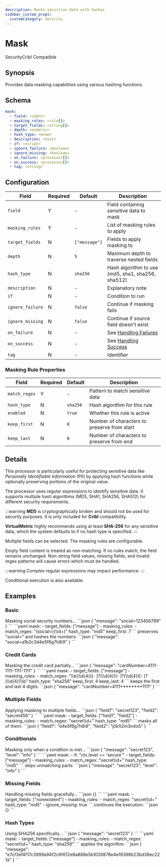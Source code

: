 ```yaml
---
description: Masks sensitive data with hashes
sidebar_custom_props: 
  customCategory: Security
---
```


# Mask

<span className="theme-doc-version-badge badge badge--primary">Security</span><span className="theme-doc-version-badge badge badge--secondary">Cribl Compatible</span>

## Synopsis

Provides data masking capabilities using various hashing functions.

## Schema

```yaml {2-6}
mask:
  - field: <ident>
  - masking_rules: <rule[]>
  - target_fields: <string[]>
  - depth: <numeric>
  - hash_type: <enum>
  - description: <text>
  - if: <script>
  - ignore_failure: <boolean>
  - ignore_missing: <boolean>
  - on_failure: <processor[]>
  - on_success: <processor[]>
  - tag: <string>
```

## Configuration

|Field|Required|Default|Description|
|---|---|---|---|
|`field`|Y|-|Field containing sensitive data to mask|
|`masking_rules`|Y|-|List of masking rules to apply|
|`target_fields`|N|`["message"]`|Fields to apply masking to|
|`depth`|N|`5`|Maximum depth to traverse nested fields|
|`hash_type`|N|`sha256`|Hash algorithm to use (md5, sha1, sha256, sha512)|
|`description`|N|-|Explanatory note|
|`if`|N|-|Condition to run|
|`ignore_failure`|N|`false`|Continue if masking fails|
|`ignore_missing`|N|`false`|Continue if source field doesn't exist|
|`on_failure`|N|-|See [Handling Failures](../handling-failures.mdx)|
|`on_success`|N|-|See [Handling Success](../handling-success.mdx)|
|`tag`|N|-|Identifier|

### Masking Rule Properties

|Field|Required|Default|Description|
|---|---|---|---|
|`match_regex`|Y|-|Pattern to match sensitive data|
|`hash_type`|N|`sha256`|Hash algorithm for this rule|
|`enabled`|N|`true`|Whether this rule is active|
|`keep_first`|N|`0`|Number of characters to preserve from start|
|`keep_last`|N|`0`|Number of characters to preserve from end|

## Details

This processor is particularly useful for protecting sensitive data like _Personally Identifiable Information_ (PII) by applying hash functions while optionally preserving portions of the original value.

The processor uses regular expressions to identify sensitive data. It supports multiple hash algorithms (MD5, SHA1, SHA256, SHA512) for different security requirements.

:::warning
**MD5** is cryptographically broken and should not be used for security purposes. It is only included for **Cribl** compatibility.

**VirtualMetric** highly recommends using at least **SHA-256** for any sensitive data, which the system defaults to if no hash type is specified.
:::

Multiple fields can be selected. The masking rules are configurable.

Empty field content is treated as non-matching. If no rules match, the field remains unchanged. Non-string field values, missing fields, and invalid regex patterns will cause errors which must be handled.

:::warning
Complex regular expressions may impact performance.
:::

Conditional execution is also available.

## Examples

### Basic

<ExampleGrid>
  <CommentCol>
    Masking social security numbers...
  </CommentCol>
  <CodeCol>
    ```json
    {
      "message": "social=123456789"
    }
    ```
    ```yaml
    mask:
      - target_fields: ["message"]
      - masking_rules:
          - match_regex: "(social=)(\\d+)"
            hash_type: "md5"
            keep_first: 7
    ```
  </CodeCol>
  <CommentCol>
    preserves "social=" and hashes the numbers:
  </CommentCol>
  <CodeCol>
    ```json
    {
      "message": "social=a1b2c3d4e5f6g7h8i9"
    }
    ```
  </CodeCol>
</ExampleGrid>

### Credit Cards

<ExampleGrid>
  <CommentCol>
    Masking the credit card partially...
  </CommentCol>
  <CodeCol>
    ```json
    {
      "message": "cardNumber=4111-1111-1111-1111"
    }
    ```
    ```yaml
    mask:
      - target_fields: ["message"]
      - masking_rules:
          - match_regex: "\\b(\\d{4})[- ]?(\\d{4})[- ]?(\\d{4})[- ]?(\\d{4})\\b"
            hash_type: "sha256"
            keep_first: 4
            keep_last: 4
    ```
  </CodeCol>
  <CommentCol>
    keeps the first and last 4 digits:
  </CommentCol>
  <CodeCol>
    ```json
    {
      "message": "cardNumber=4111********1111"
    }
    ```
  </CodeCol>
</ExampleGrid>

### Multiple Fields

<ExampleGrid>
  <CommentCol>
    Applying masking to multiple fields...
  </CommentCol>
  <CodeCol>
    ```json
    {
      "field1": "secret123",
      "field2": "secret456"
    }
    ```
    ```yaml
    mask:
      - target_fields: ["field1", "field2"]
      - masking_rules:
          - match_regex: "secret\\d+"
            hash_type: "md5"
    ```
  </CodeCol>
  <CommentCol>
    masks all of them:
  </CommentCol>
  <CodeCol>
    ```json
    {
      "field1": "d4e5f6g7h8i9",
      "field2": "j0k1l2m3n4o5"
    }
    ```
  </CodeCol>
</ExampleGrid>

### Conditionals

<ExampleGrid>
  <CommentCol>
    Masking only when a condition is met...
  </CommentCol>
  <CodeCol>
    ```json
    {
      "message": "secret123",
      "level": "info"
    }
    ```
    ```yaml
    mask:
      - if: "ctx.level == 'secure'"
      - target_fields: ["message"]
      - masking_rules:
          - match_regex: "secret\\d+"
            hash_type: "md5"
    ```
  </CodeCol>
  <CommentCol>
    skips unmatching parts:
  </CommentCol>
  <CodeCol>
    ```json
    {
      "message": "secret123",
      "level": "info"
    }
    ```
  </CodeCol>
</ExampleGrid>

### Missing Fields

<ExampleGrid>
  <CommentCol>
    Handling missing fields gracefully...
  </CommentCol>
  <CodeCol>
    ```json
    {}
    ```
    ```yaml
    mask:
      - target_fields: ["nonexistent"]
      - masking_rules:
          - match_regex: "secret\\d+"
            hash_type: "md5"
      - ignore_missing: true
    ```
  </CodeCol>
  <CommentCol>
    continues the execution:
  </CommentCol>
  <CodeCol>
    ```json
    {}
    ```
  </CodeCol>
</ExampleGrid>

### Hash Types

<ExampleGrid>
  <CommentCol>
    Using SHA256 specifically...
  </CommentCol>
  <CodeCol>
    ```json
    {
      "message": "secret123"
    }
    ```
    ```yaml
    mask:
      - target_fields: ["message"]
      - masking_rules:
          - match_regex: "secret\\d+"
            hash_type: "sha256"
    ```
  </CodeCol>
  <CommentCol>
    applies the algorithm:
  </CommentCol>
  <CodeCol>
    ```json
    {
      "message": "e7cf3ef4f17c3999a94f2c6f612e8a888e5b1026878e4e19398b23bd38ec221a"
    }
    ```
  </CodeCol>
</ExampleGrid>
